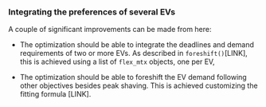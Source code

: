 ### Integrating the preferences of several EVs

A couple of significant improvements can be made from here:

- The optimization should be able to integrate the deadlines and demand requirements of two or more EVs. As described in `foreshift()`[LINK], this is achieved using a list of `flex_mtx` objects, one per EV,

- The optimization should be able to foreshift the EV demand following other objectives besides peak shaving. This is achieved customizing the fitting formula [LINK].
